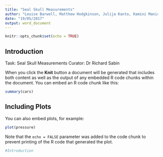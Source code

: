```yaml
---
title: "Seal Skull Measurements"
author: "Louise Barwell, Matthew Hodgkinson, Julija Kanto, Kamini Manick, Muriel Rabone"
date: "19/05/2017"
output: word_document
---
```


```r
knitr::opts_chunk$set(echo = TRUE)
```

## Introduction

Task: Seal Skull Measurements
Curator: Dr Richard Sabin


When you click the **Knit** button a document will be generated that includes both content as well as the output of any embedded R code chunks within the document. You can embed an R code chunk like this:

```r
summary(cars)
```

## Including Plots

You can also embed plots, for example:

```r
plot(pressure)
```

Note that the `echo = FALSE` parameter was added to the code chunk to prevent printing of the R code that generated the plot.

```r
#Introduction

```
